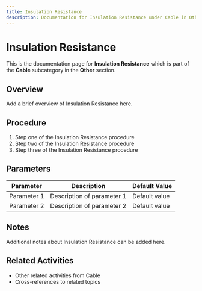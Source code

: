 ```yaml
---
title: Insulation Resistance
description: Documentation for Insulation Resistance under Cable in Other category
---
```


# Insulation Resistance

This is the documentation page for **Insulation Resistance** which is part of the **Cable** subcategory in the **Other** section.

## Overview

Add a brief overview of Insulation Resistance here.

## Procedure

1. Step one of the Insulation Resistance procedure
2. Step two of the Insulation Resistance procedure
3. Step three of the Insulation Resistance procedure

## Parameters

| Parameter | Description | Default Value |
|-----------|-------------|---------------|
| Parameter 1 | Description of parameter 1 | Default value |
| Parameter 2 | Description of parameter 2 | Default value |

## Notes

Additional notes about Insulation Resistance can be added here.

## Related Activities

- Other related activities from Cable
- Cross-references to related topics
